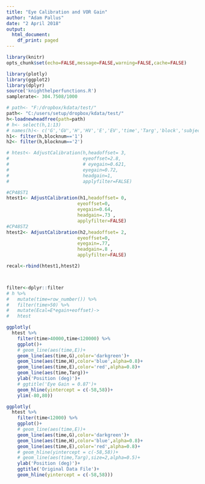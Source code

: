 ```yaml
---
title: "Eye Calibration and VOR Gain"
author: "Adam Pallus"
date: "2 April 2018"
output:
  html_document:
    df_print: paged
---
```



```r
library(knitr)
opts_chunk$set(echo=FALSE,message=FALSE,warning=FALSE,cache=FALSE)
```

```r
library(plotly)
library(ggplot2)
library(dplyr)
source('knighthelperfunctions.R')
samplerate<- 304.7508/1000

```

```r

# path<- "F:/dropbox/kdata/test/"
path<- "C:/users/setup/dropbox/kdata/test/"
h<-loadnewheadfree(path=path)
# h<- select(h,1:13)
# names(h)<- c('G','GV','H','HV','E','EV','time','Targ','block','subject','blocknum','task')
h1<- filter(h,blocknum=='1')
h2<- filter(h,blocknum=='2')
```

```r


# htest<- AdjustCalibration(h,headoffset= 3,
#                           eyeoffset=2.8,
#                           # eyegain=0.621,
#                           eyegain=0.72,
#                           headgain=1,
#                           applyfilter=FALSE)

#CP48ST1
htest1<- AdjustCalibration(h1,headoffset= 0,
                          eyeoffset=0,
                          eyegain=0.64,
                          headgain=.73 ,
                          applyfilter=FALSE)
#CP48ST2
htest2<- AdjustCalibration(h2,headoffset= 2,
                          eyeoffset=0,
                          eyegain=.77,
                          headgain=.8 ,
                          applyfilter=FALSE)

recal<-rbind(htest1,htest2)



filter<-dplyr::filter
# h %>%
#   mutate(time=row_number()) %>%
#   filter(time>50) %>%
#   mutate(Ecal=E*egain+eoffset)->
#   htest
```




```r
ggplotly(
  htest %>%
    filter(time>40000,time<120000) %>%
    ggplot()+
    # geom_line(aes(time,E))+
    geom_line(aes(time,G),color='darkgreen')+
    geom_line(aes(time,H),color='blue',alpha=0.8)+
    geom_line(aes(time,E),color='red',alpha=0.8)+
    geom_line(aes(time,Targ))+
    ylab('Position (deg)')+
    # ggtitle('Eye Gain = 0.87')+
    geom_hline(yintercept = c(-58,58))+
    ylim(-80,80))
```


```r
ggplotly(
  htest %>%
    filter(time<12000) %>%
    ggplot()+
    # geom_line(aes(time,E))+
    geom_line(aes(time,G),color='darkgreen')+
    geom_line(aes(time,H),color='blue',alpha=0.8)+
    geom_line(aes(time,E),color='red',alpha=0.8)+
    # geom_hline(yintercept = c(-58,58))+
    # geom_line(aes(time,Targ),size=2,alpha=0.5)+
    ylab('Position (deg)')+
    ggtitle('Original Data File')+
    geom_hline(yintercept = c(-58,58)))
```